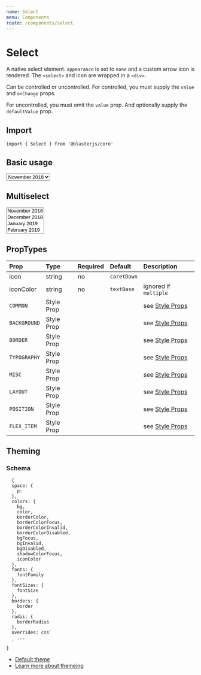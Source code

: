 ```yaml
---
name: Select
menu: Components
route: /components/select
---
```



# Select

A native select element. `appearance` is set to `none` and a custom arrow icon is
rendered. The `<select>` and icon are wrapped in a `<div>`.

Can be controlled or uncontrolled. For controlled, you must supply the
`value` and `onChange` props.

For uncontrolled, you must omit the `value` prop. And optionally supply the
`defaultValue` prop.

## Import
`import { Select } from '@blasterjs/core'`

## Basic usage

<Playground>
    <Select>
        <option>November 2018</option>
        <option>December 2018</option>
        <option>January 2019</option>
        <option>February 2019</option>
    </Select>
</Playground>


## Multiselect

<Playground>
    <Select multiple>
        <option>November 2018</option>
        <option>December 2018</option>
        <option>January 2019</option>
        <option>February 2019</option>
    </Select>
</Playground>


## PropTypes

| Prop | Type | Required | Default | Description |
|:-----|:-----|:---------|:--------|:------------|
| icon | string | no | `caretDown` | |
| iconColor | string | no | `textBase` | ignored if `multiple` |
| `COMMON` | Style Prop |  |  | see [Style Props](/style-props) |
| `BACKGROUND` | Style Prop |  |  | see [Style Props](/style-props) |
| `BORDER` | Style Prop |  |  | see [Style Props](/style-props) |
| `TYPOGRAPHY` | Style Prop |  |  | see [Style Props](/style-props) |
| `MISC` | Style Prop |  |  | see [Style Props](/style-props) |
| `LAYOUT` | Style Prop |  |  | see [Style Props](/style-props) |
| `POSITION` | Style Prop |  |  | see [Style Props](/style-props) |
| `FLEX_ITEM` | Style Prop |  |  | see [Style Props](/style-props) |


## Theming

### Schema
```
  {
  space: {
    p:
  },
  colors: {
    bg,
    color,
    borderColor,
    borderColorFocus,
    borderColorInvalid,
    borderColorDisabled,
    bgFocus,
    bgInvalid,
    bgDisabled,
    shadowColorFocus,
    iconColor
  },
  fonts: {
    fontFamily
  },
  fontSizes: {
    fontSize
  },
  borders: {
    border
  },
  radii: {
    borderRadius
  },
  overrides: css`
    ...
  `
}
```

- [Default theme](https://github.com/raster-foundry/blasterjs/tree/master/packages/core/theme/components/select)
- [Learn more about themeing](/blaster-theme)
